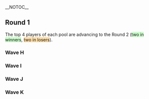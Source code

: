 {{DISPLAYTITLE:Super Smash Con: ''Melee'' Singles Pools}}
{{tabs game
|basepage=Super Smash Con/2015
|melee=true
|wiiu=true
|64=true
}}{{SSC Tabs|This=3}}
__NOTOC__
{{SSC_Singles_Pools_Navbox}}
==Round 1==
The top 4 players of each pool are advancing to the Round 2 (<span style="background-color:rgb(204,255,204);">two in winners</span>, <span style="background-color:rgb(255,221,170);">two in losers</span>).
===Wave H===
{{Box|start|padding=2em}}
===={{HiddenSort| Pool H101}}====
{{GroupTableStart|[[Super Smash Con/2015/Melee/Singles Pools/H101|Pool H101]]|width=200px}}
{{GroupTableSlot|[[Albexican]] |team= |place= |win_m= |lose_m= |win_g= |lose_g= |bg= }}
{{GroupTableSlot|[[Bones]] {{advance|Super_Smash_Con/Singles_Pools/M101#Winners_Bracket}}|team= |place= |win_m= |lose_m= |win_g= |lose_g= |bg=up }}
{{GroupTableSlot|[[Boy]] |team= |place= |win_m= |lose_m= |win_g= |lose_g= |bg= }}
{{GroupTableSlot|[[Darq]] |team= |place= |win_m= |lose_m= |win_g= |lose_g= |bg= }}
{{GroupTableSlot|[[Fig Newton]] |team= |place= |win_m= |lose_m= |win_g= |lose_g= |bg= }}
{{GroupTableSlot|[[FLIMWAD]] |team= |place= |win_m= |lose_m= |win_g= |lose_g= |bg= }}
{{GroupTableSlot|[[GCS]] {{advance|Super_Smash_Con/Singles_Pools/M108#Losers_Bracket}}|team= |place= |win_m= |lose_m= |win_g= |lose_g= |bg=staydown }}
{{GroupTableSlot|[[Hella Jeff]] |team= |place= |win_m= |lose_m= |win_g= |lose_g= |bg= }}
{{GroupTableSlot|[[Jank (Holcomb)]] |team= |place= |win_m= |lose_m= |win_g= |lose_g= |bg= }}
{{GroupTableSlot|[[Joeseephis]] |team= |place= |win_m= |lose_m= |win_g= |lose_g= |bg= }}
{{GroupTableSlot|[[KingNig]] |team= |place= |win_m= |lose_m= |win_g= |lose_g= |bg= }}
{{GroupTableSlot|{{flag/se}} [[Leffen]] {{advance|Super_Smash_Con/Singles_Pools/M101#Winners_Bracket}}|team= |place= |win_m= |lose_m= |win_g= |lose_g= |bg=up }}
{{GroupTableSlot|[[MC David]] {{advance|Super_Smash_Con/Singles_Pools/M104#Losers_Bracket}}|team= |place= |win_m= |lose_m= |win_g= |lose_g= |bg=staydown }}
{{GroupTableSlot|[[Rob Ritacco]] |team= |place= |win_m= |lose_m= |win_g= |lose_g= |bg= }}
{{GroupTableSlot|[[Sleeves]] |team= |place= |win_m= |lose_m= |win_g= |lose_g= |bg= }}
{{GroupTableSlot|[[Tagless]] |team= |place= |win_m= |lose_m= |win_g= |lose_g= |bg= }}
{{GroupTableSlot|[[The Angel of Death]] |team= |place= |win_m= |lose_m= |win_g= |lose_g= |bg= }}
{{GroupTableSlot|[[TwinkleToes]] |team= |place= |win_m= |lose_m= |win_g= |lose_g= |bg= }}
{{GroupTableSlot|[[Yeti]] |team= |place= |win_m= |lose_m= |win_g= |lose_g= |bg= }}
{{GroupTableEnd}}
{{Box|break|padding=2em}}

===={{HiddenSort| Pool H102}}====
{{GroupTableStart|[[Super Smash Con/2015/Melee/Singles Pools/H102|Pool H102]]|width=200px}}
{{GroupTableSlot|[[Amp]] |team= |place= |win_m= |lose_m= |win_g= |lose_g= |bg= }}
{{GroupTableSlot|[[Big Papi]] |team= |place= |win_m= |lose_m= |win_g= |lose_g= |bg= }}
{{GroupTableSlot|[[Camel]] |team= |place= |win_m= |lose_m= |win_g= |lose_g= |bg= }}
{{GroupTableSlot|[[Digital]] {{advance|Super_Smash_Con/Singles_Pools/M105#Losers_Bracket}}|team= |place= |win_m= |lose_m= |win_g= |lose_g= |bg=staydown }}
{{GroupTableSlot|[[For Kairos]] |team= |place= |win_m= |lose_m= |win_g= |lose_g= |bg= }}
{{GroupTableSlot|[[FrozenFlame]] |team= |place= |win_m= |lose_m= |win_g= |lose_g= |bg= }}
{{GroupTableSlot|[[FULLA]] |team= |place= |win_m= |lose_m= |win_g= |lose_g= |bg= }}
{{GroupTableSlot|[[Fumbles]] {{advance|Super_Smash_Con/Singles_Pools/M101#Losers_Bracket}}|team= |place= |win_m= |lose_m= |win_g= |lose_g= |bg=staydown }}
{{GroupTableSlot|[[Gato]] {{advance|Super_Smash_Con/Singles_Pools/M104#Winners_Bracket}}|team= |place= |win_m= |lose_m= |win_g= |lose_g= |bg=up }}
{{GroupTableSlot|[[Hat]] {{advance|Super_Smash_Con/Singles_Pools/M104#Winners_Bracket}}|team= |place= |win_m= |lose_m= |win_g= |lose_g= |bg=up }}
{{GroupTableSlot|[[Hello]] |team= |place= |win_m= |lose_m= |win_g= |lose_g= |bg= }}
{{GroupTableSlot|[[Jedi Master Kush]] |team= |place= |win_m= |lose_m= |win_g= |lose_g= |bg= }}
{{GroupTableSlot|[[Launchy]] |team= |place= |win_m= |lose_m= |win_g= |lose_g= |bg= }}
{{GroupTableSlot|[[Milk]] |team= |place= |win_m= |lose_m= |win_g= |lose_g= |bg= }}
{{GroupTableSlot|{{flag/us}} [[SFAT]] |team= |place= |win_m= |lose_m= |win_g= |lose_g= |bg= }}
{{GroupTableSlot|[[Sprongz]] |team= |place= |win_m= |lose_m= |win_g= |lose_g= |bg= }}
{{GroupTableSlot|[[SweetWilly]] |team= |place= |win_m= |lose_m= |win_g= |lose_g= |bg= }}
{{GroupTableSlot|[[Trust]] |team= |place= |win_m= |lose_m= |win_g= |lose_g= |bg= }}
{{GroupTableEnd}}
{{Box|break|padding=2em}}
===={{HiddenSort| Pool H103}}====
{{GroupTableStart|[[Super Smash Con/2015/Melee/Singles Pools/H103|Pool H103]]|width=200px}}
{{GroupTableSlot|[[Blackjack]] |team= |place= |win_m= |lose_m= |win_g= |lose_g= |bg= }}
{{GroupTableSlot|[[Blue Dew]] |team= |place= |win_m= |lose_m= |win_g= |lose_g= |bg= }}
{{GroupTableSlot|[[Duhrdy]] {{advance|Super_Smash_Con/Singles_Pools/M107#Losers_Bracket}}|team= |place= |win_m= |lose_m= |win_g= |lose_g= |bg=staydown }}
{{GroupTableSlot|[[emoDinosaur]] {{advance|Super_Smash_Con/Singles_Pools/M102#Winners_Bracket}}|team= |place= |win_m= |lose_m= |win_g= |lose_g= |bg=up }}
{{GroupTableSlot|[[ETMIV]] |team= |place= |win_m= |lose_m= |win_g= |lose_g= |bg= }}
{{GroupTableSlot|[[fergbot]] |team= |place= |win_m= |lose_m= |win_g= |lose_g= |bg= }}
{{GroupTableSlot|[[Frogman]] |team= |place= |win_m= |lose_m= |win_g= |lose_g= |bg= }}
{{GroupTableSlot|[[mixit]] |team= |place= |win_m= |lose_m= |win_g= |lose_g= |bg= }}
{{GroupTableSlot|{{flag/us}} [[Nintendude]] {{advance|Super_Smash_Con/Singles_Pools/M102#Winners_Bracket}}|team= |place= |win_m= |lose_m= |win_g= |lose_g= |bg=up }}
{{GroupTableSlot|[[Runswithscissors]] |team= |place= |win_m= |lose_m= |win_g= |lose_g= |bg= }}
{{GroupTableSlot|[[sd_king]] |team= |place= |win_m= |lose_m= |win_g= |lose_g= |bg= }}
{{GroupTableSlot|[[SexyNana]] |team= |place= |win_m= |lose_m= |win_g= |lose_g= |bg= }}
{{GroupTableSlot|[[Shuckle]] |team= |place= |win_m= |lose_m= |win_g= |lose_g= |bg= }}
{{GroupTableSlot|[[Snacks!]] {{advance|Super_Smash_Con/Singles_Pools/M103#Losers_Bracket}}|team= |place= |win_m= |lose_m= |win_g= |lose_g= |bg=staydown }}
{{GroupTableSlot|[[Starbuck]] |team= |place= |win_m= |lose_m= |win_g= |lose_g= |bg= }}
{{GroupTableSlot|[[Swigo]] |team= |place= |win_m= |lose_m= |win_g= |lose_g= |bg= }}
{{GroupTableSlot|[[Tuna]] |team= |place= |win_m= |lose_m= |win_g= |lose_g= |bg= }}
{{GroupTableSlot|[[Zohn]] |team= |place= |win_m= |lose_m= |win_g= |lose_g= |bg= }}
{{GroupTableEnd}}
{{Box|break|padding=2em}}
===={{HiddenSort| Pool H104}}====
{{GroupTableStart|[[Super Smash Con/2015/Melee/Singles Pools/H104|Pool H104]]|width=200px}}
{{GroupTableSlot|[[ChomboMann]] |team= |place= |win_m= |lose_m= |win_g= |lose_g= |bg= }}
{{GroupTableSlot|[[Clown]] |team= |place= |win_m= |lose_m= |win_g= |lose_g= |bg= }}
{{GroupTableSlot|[[cornsnake]] |team= |place= |win_m= |lose_m= |win_g= |lose_g= |bg= }}
{{GroupTableSlot|{{flag/us}} [[DJ Nintendo]] {{advance|Super_Smash_Con/Singles_Pools/M103#Winners_Bracket}}|team= |place= |win_m= |lose_m= |win_g= |lose_g= |bg=up }}
{{GroupTableSlot|[[Firewater]] |team= |place= |win_m= |lose_m= |win_g= |lose_g= |bg= }}
{{GroupTableSlot|[[GayLuigi]] |team= |place= |win_m= |lose_m= |win_g= |lose_g= |bg= }}
{{GroupTableSlot|[[Grant]] |team= |place= |win_m= |lose_m= |win_g= |lose_g= |bg= }}
{{GroupTableSlot|[[Hamstarr96]] |team= |place= |win_m= |lose_m= |win_g= |lose_g= |bg= }}
{{GroupTableSlot|[[Jwilli]] {{advance|Super_Smash_Con/Singles_Pools/M103#Winners_Bracket}}|team= |place= |win_m= |lose_m= |win_g= |lose_g= |bg=up }}
{{GroupTableSlot|[[Lilo&StitchFace]] |team= |place= |win_m= |lose_m= |win_g= |lose_g= |bg= }}
{{GroupTableSlot|[[NJzFinest]] |team= |place= |win_m= |lose_m= |win_g= |lose_g= |bg= }}
{{GroupTableSlot|[[pagedMov]] |team= |place= |win_m= |lose_m= |win_g= |lose_g= |bg= }}
{{GroupTableSlot|[[PhantomPhotonX]] |team= |place= |win_m= |lose_m= |win_g= |lose_g= |bg= }}
{{GroupTableSlot|[[Scott Sterling]] |team= |place= |win_m= |lose_m= |win_g= |lose_g= |bg= }}
{{GroupTableSlot|[[Sloth]] |team= |place= |win_m= |lose_m= |win_g= |lose_g= |bg= }}
{{GroupTableSlot|[[SteelMemes]] |team= |place= |win_m= |lose_m= |win_g= |lose_g= |bg= }}
{{GroupTableSlot|[[VGz Junebug]] {{advance|Super_Smash_Con/Singles_Pools/M106#Losers_Bracket}}|team= |place= |win_m= |lose_m= |win_g= |lose_g= |bg=staydown }}
{{GroupTableSlot|[[VI]] {{advance|Super_Smash_Con/Singles_Pools/M102#Losers_Bracket}}|team= |place= |win_m= |lose_m= |win_g= |lose_g= |bg=staydown }}
{{GroupTableSlot|[[yummybeef64]] |team= |place= |win_m= |lose_m= |win_g= |lose_g= |bg= }}
{{GroupTableEnd}}
{{Box|break|padding=2em}}
===={{HiddenSort| Pool H105}}====
{{GroupTableStart|[[Super Smash Con/2015/Melee/Singles Pools/H105|Pool H105]]|width=200px}}
{{GroupTableSlot|[[Baltimarth]] |team= |place= |win_m= |lose_m= |win_g= |lose_g= |bg= }}
{{GroupTableSlot|{{flag/us}} [[Cava]] {{advance|Super_Smash_Con/Singles_Pools/M104#Losers_Bracket}}|team= |place= |win_m= |lose_m= |win_g= |lose_g= |bg=staydown }}
{{GroupTableSlot|[[DarkGenex]] |team= |place= |win_m= |lose_m= |win_g= |lose_g= |bg= }}
{{GroupTableSlot|{{flag/us}} [[DoH]] {{advance|Super_Smash_Con/Singles_Pools/M101#Winners_Bracket}}|team= |place= |win_m= |lose_m= |win_g= |lose_g= |bg=up }}
{{GroupTableSlot|[[DubSquared]] |team= |place= |win_m= |lose_m= |win_g= |lose_g= |bg= }}
{{GroupTableSlot|[[James Landino]] |team= |place= |win_m= |lose_m= |win_g= |lose_g= |bg= }}
{{GroupTableSlot|{{flag/us}} [[Laudandus]] {{advance|Super_Smash_Con/Singles_Pools/M101#Winners_Bracket}}|team= |place= |win_m= |lose_m= |win_g= |lose_g= |bg=up }}
{{GroupTableSlot|[[Liefx]] |team= |place= |win_m= |lose_m= |win_g= |lose_g= |bg= }}
{{GroupTableSlot|[[manbun01]] |team= |place= |win_m= |lose_m= |win_g= |lose_g= |bg= }}
{{GroupTableSlot|[[Mastermike]] |team= |place= |win_m= |lose_m= |win_g= |lose_g= |bg= }}
{{GroupTableSlot|[[MurkyWaters]] |team= |place= |win_m= |lose_m= |win_g= |lose_g= |bg= }}
{{GroupTableSlot|[[Roboticphish]] {{advance|Super_Smash_Con/Singles_Pools/M108#Losers_Bracket}}|team= |place= |win_m= |lose_m= |win_g= |lose_g= |bg=staydown }}
{{GroupTableSlot|[[Seanzy]] |team= |place= |win_m= |lose_m= |win_g= |lose_g= |bg= }}
{{GroupTableSlot|[[Soap]] |team= |place= |win_m= |lose_m= |win_g= |lose_g= |bg= }}
{{GroupTableSlot|[[subscrypt]] |team= |place= |win_m= |lose_m= |win_g= |lose_g= |bg= }}
{{GroupTableSlot|[[TheRealMearman]] |team= |place= |win_m= |lose_m= |win_g= |lose_g= |bg= }}
{{GroupTableSlot|[[v4extreme]] |team= |place= |win_m= |lose_m= |win_g= |lose_g= |bg= }}
{{GroupTableSlot|[[Wildcard]] |team= |place= |win_m= |lose_m= |win_g= |lose_g= |bg= }}
{{GroupTableSlot|[[WobbleKopter]] |team= |place= |win_m= |lose_m= |win_g= |lose_g= |bg= }}
{{GroupTableEnd}}
{{Box|break|padding=2em}}

===={{HiddenSort| Pool H106}}====
{{GroupTableStart|[[Super Smash Con/2015/Melee/Singles Pools/H106|Pool H106]]|width=200px}}
{{GroupTableSlot|[[Anelg]] |team= |place= |win_m= |lose_m= |win_g= |lose_g= |bg= }}
{{GroupTableSlot|[[Arc Tres]] {{advance|Super_Smash_Con/Singles_Pools/M101#Losers_Bracket}}|team= |place= |win_m= |lose_m= |win_g= |lose_g= |bg=staydown }}
{{GroupTableSlot|{{flag/us}} [[Chillindude]] {{advance|Super_Smash_Con/Singles_Pools/M104#Winners_Bracket}}|team= |place= |win_m= |lose_m= |win_g= |lose_g= |bg=up }}
{{GroupTableSlot|[[Dan Salvato]] |team= |place= |win_m= |lose_m= |win_g= |lose_g= |bg= }}
{{GroupTableSlot|[[Gains]] |team= |place= |win_m= |lose_m= |win_g= |lose_g= |bg= }}
{{GroupTableSlot|[[Kiwi]] |team= |place= |win_m= |lose_m= |win_g= |lose_g= |bg= }}
{{GroupTableSlot|[[Kobra]] |team= |place= |win_m= |lose_m= |win_g= |lose_g= |bg= }}
{{GroupTableSlot|[[LazyBad]] |team= |place= |win_m= |lose_m= |win_g= |lose_g= |bg= }}
{{GroupTableSlot|[[Nipper]] |team= |place= |win_m= |lose_m= |win_g= |lose_g= |bg= }}
{{GroupTableSlot|[[Pan Fried Noodles]] |team= |place= |win_m= |lose_m= |win_g= |lose_g= |bg= }}
{{GroupTableSlot|[[PikaThePikachu]] |team= |place= |win_m= |lose_m= |win_g= |lose_g= |bg= }}
{{GroupTableSlot|[[Pine]] |team= |place= |win_m= |lose_m= |win_g= |lose_g= |bg= }}
{{GroupTableSlot|{{flag/us}} [[Prince Abu]] {{advance|Super_Smash_Con/Singles_Pools/M104#Winners_Bracket}}|team= |place= |win_m= |lose_m= |win_g= |lose_g= |bg=up }}
{{GroupTableSlot|[[Rad]] |team= |place= |win_m= |lose_m= |win_g= |lose_g= |bg= }}
{{GroupTableSlot|[[SonED]] |team= |place= |win_m= |lose_m= |win_g= |lose_g= |bg= }}
{{GroupTableSlot|[[Sylvx]] |team= |place= |win_m= |lose_m= |win_g= |lose_g= |bg= }}
{{GroupTableSlot|[[TrapHouseJonny]] |team= |place= |win_m= |lose_m= |win_g= |lose_g= |bg= }}
{{GroupTableSlot|[[Trezz]] |team= |place= |win_m= |lose_m= |win_g= |lose_g= |bg= }}
{{GroupTableSlot|[[TubbyWithMilk]] {{advance|Super_Smash_Con/Singles_Pools/M105#Losers_Bracket}}|team= |place= |win_m= |lose_m= |win_g= |lose_g= |bg=staydown }}
{{GroupTableEnd}}
{{Box|break|padding=2em}}
===={{HiddenSort| Pool H107}}====
{{GroupTableStart|[[Super Smash Con/2015/Melee/Singles Pools/H107|Pool H107]]|width=200px}}
{{GroupTableSlot|[[Arcadia]] {{advance|Super_Smash_Con/Singles_Pools/M107#Losers_Bracket}}|team= |place= |win_m= |lose_m= |win_g= |lose_g= |bg=staydown }}
{{GroupTableSlot|[[BigWenz]] {{advance|Super_Smash_Con/Singles_Pools/M102#Winners_Bracket}}|team= |place= |win_m= |lose_m= |win_g= |lose_g= |bg=up }}
{{GroupTableSlot|[[ChillyCity]] |team= |place= |win_m= |lose_m= |win_g= |lose_g= |bg= }}
{{GroupTableSlot|[[curls]] |team= |place= |win_m= |lose_m= |win_g= |lose_g= |bg= }}
{{GroupTableSlot|[[Dingus]] |team= |place= |win_m= |lose_m= |win_g= |lose_g= |bg= }}
{{GroupTableSlot|{{flag/us}} [[dizzkidboogie]] {{advance|Super_Smash_Con/Singles_Pools/M102#Winners_Bracket}}|team= |place= |win_m= |lose_m= |win_g= |lose_g= |bg=up }}
{{GroupTableSlot|[[Durakuh]] |team= |place= |win_m= |lose_m= |win_g= |lose_g= |bg= }}
{{GroupTableSlot|[[ECK]] |team= |place= |win_m= |lose_m= |win_g= |lose_g= |bg= }}
{{GroupTableSlot|[[Ein]] |team= |place= |win_m= |lose_m= |win_g= |lose_g= |bg= }}
{{GroupTableSlot|[[gsubs200]] |team= |place= |win_m= |lose_m= |win_g= |lose_g= |bg= }}
{{GroupTableSlot|[[Hiben]] |team= |place= |win_m= |lose_m= |win_g= |lose_g= |bg= }}
{{GroupTableSlot|[[JoeQuestionMark]] |team= |place= |win_m= |lose_m= |win_g= |lose_g= |bg= }}
{{GroupTableSlot|[[kchapdaily]] |team= |place= |win_m= |lose_m= |win_g= |lose_g= |bg= }}
{{GroupTableSlot|[[Kvn]] {{advance|Super_Smash_Con/Singles_Pools/M103#Losers_Bracket}}|team= |place= |win_m= |lose_m= |win_g= |lose_g= |bg=staydown }}
{{GroupTableSlot|[[OKAY]] |team= |place= |win_m= |lose_m= |win_g= |lose_g= |bg= }}
{{GroupTableSlot|[[Panic]] |team= |place= |win_m= |lose_m= |win_g= |lose_g= |bg= }}
{{GroupTableSlot|<nowiki>SSI| Lust</nowiki> |team= |place= |win_m= |lose_m= |win_g= |lose_g= |bg= }}
{{GroupTableSlot|[[Tenken]] |team= |place= |win_m= |lose_m= |win_g= |lose_g= |bg= }}
{{GroupTableSlot|[[Thesleek1]] |team= |place= |win_m= |lose_m= |win_g= |lose_g= |bg= }}
{{GroupTableEnd}}
{{Box|break|padding=2em}}

===={{HiddenSort| Pool H108}}====
{{GroupTableStart|[[Super Smash Con/2015/Melee/Singles Pools/H108|Pool H108]]|width=200px}}
{{GroupTableSlot|[[AlexThe13th]] |team= |place= |win_m= |lose_m= |win_g= |lose_g= |bg= }}
{{GroupTableSlot|[[Atlas]] {{advance|Super_Smash_Con/Singles_Pools/M106#Losers_Bracket}}|team= |place= |win_m= |lose_m= |win_g= |lose_g= |bg=staydown }}
{{GroupTableSlot|[[Bonfire]] |team= |place= |win_m= |lose_m= |win_g= |lose_g= |bg= }}
{{GroupTableSlot|[[Bullshooter]] |team= |place= |win_m= |lose_m= |win_g= |lose_g= |bg= }}
{{GroupTableSlot|[[DasBoot]] |team= |place= |win_m= |lose_m= |win_g= |lose_g= |bg= }}
{{GroupTableSlot|[[DeKuScrub]] |team= |place= |win_m= |lose_m= |win_g= |lose_g= |bg= }}
{{GroupTableSlot|[[Future]] {{advance|Super_Smash_Con/Singles_Pools/M102#Losers_Bracket}}|team= |place= |win_m= |lose_m= |win_g= |lose_g= |bg=staydown }}
{{GroupTableSlot|[[Heartstrings]] |team= |place= |win_m= |lose_m= |win_g= |lose_g= |bg= }}
{{GroupTableSlot|[[HIV+]] |team= |place= |win_m= |lose_m= |win_g= |lose_g= |bg= }}
{{GroupTableSlot|[[Lock]] {{advance|Super_Smash_Con/Singles_Pools/M103#Winners_Bracket}}|team= |place= |win_m= |lose_m= |win_g= |lose_g= |bg=up }}
{{GroupTableSlot|[[McWickyyyy]] |team= |place= |win_m= |lose_m= |win_g= |lose_g= |bg= }}
{{GroupTableSlot|[[NukaColaBear]] |team= |place= |win_m= |lose_m= |win_g= |lose_g= |bg= }}
{{GroupTableSlot|[[Pixel]] |team= |place= |win_m= |lose_m= |win_g= |lose_g= |bg= }}
{{GroupTableSlot|[[Shamoz]] |team= |place= |win_m= |lose_m= |win_g= |lose_g= |bg= }}
{{GroupTableSlot|[[Stevie G]] |team= |place= |win_m= |lose_m= |win_g= |lose_g= |bg= }}
{{GroupTableSlot|[[Timtempor]] |team= |place= |win_m= |lose_m= |win_g= |lose_g= |bg= }}
{{GroupTableSlot|{{flag/us}} [[Toph]] {{advance|Super_Smash_Con/Singles_Pools/M103#Winners_Bracket}}|team= |place= |win_m= |lose_m= |win_g= |lose_g= |bg=up }}
{{GroupTableSlot|[[ValHOLLA]] |team= |place= |win_m= |lose_m= |win_g= |lose_g= |bg= }}
{{GroupTableSlot|[[Zeria]] |team= |place= |win_m= |lose_m= |win_g= |lose_g= |bg= }}
{{GroupTableEnd}}
{{Box|end}}

===Wave I===
{{Box|start|padding=2em}}
===={{HiddenSort| Pool I101}}====
{{GroupTableStart|[[Super Smash Con/2015/Melee/Singles Pools/I101|Pool I101]]|width=200px}}
{{GroupTableSlot|[[Babycakes]] |team= |place= |win_m= |lose_m= |win_g= |lose_g= |bg= }}
{{GroupTableSlot|[[BaconPancakes]] {{advance|Super_Smash_Con/Singles_Pools/M108#Losers_Bracket}}|team= |place= |win_m= |lose_m= |win_g= |lose_g= |bg=staydown }}
{{GroupTableSlot|[[Bobo]] |team= |place= |win_m= |lose_m= |win_g= |lose_g= |bg= }}
{{GroupTableSlot|[[Boner]] |team= |place= |win_m= |lose_m= |win_g= |lose_g= |bg= }}
{{GroupTableSlot|[[BooRadl3y]] |team= |place= |win_m= |lose_m= |win_g= |lose_g= |bg= }}
{{GroupTableSlot|[[Cr4nB3rry]] |team= |place= |win_m= |lose_m= |win_g= |lose_g= |bg= }}
{{GroupTableSlot|[[Genie]] |team= |place= |win_m= |lose_m= |win_g= |lose_g= |bg= }}
{{GroupTableSlot|[[Gmarcott42]] |team= |place= |win_m= |lose_m= |win_g= |lose_g= |bg= }}
{{GroupTableSlot|[[Macht]] |team= |place= |win_m= |lose_m= |win_g= |lose_g= |bg= }}
{{GroupTableSlot|{{flag/us}} [[Mew2King]] {{advance|Super_Smash_Con/Singles_Pools/M105#Winners_Bracket}}|team= |place= |win_m= |lose_m= |win_g= |lose_g= |bg=up }}
{{GroupTableSlot|[[NPC]] |team= |place= |win_m= |lose_m= |win_g= |lose_g= |bg= }}
{{GroupTableSlot|[[S-Man]] |team= |place= |win_m= |lose_m= |win_g= |lose_g= |bg= }}
{{GroupTableSlot|[[ShinyRalts]] |team= |place= |win_m= |lose_m= |win_g= |lose_g= |bg= }}
{{GroupTableSlot|[[Son2]] {{advance|Super_Smash_Con/Singles_Pools/M105#Winners_Bracket}}|team= |place= |win_m= |lose_m= |win_g= |lose_g= |bg=up }}
{{GroupTableSlot|[[Squil]] {{advance|Super_Smash_Con/Singles_Pools/M104#Losers_Bracket}}|team= |place= |win_m= |lose_m= |win_g= |lose_g= |bg=staydown }}
{{GroupTableSlot|[[Syndicate]] |team= |place= |win_m= |lose_m= |win_g= |lose_g= |bg= }}
{{GroupTableSlot|[[The_Sigma-Smasher]] |team= |place= |win_m= |lose_m= |win_g= |lose_g= |bg= }}
{{GroupTableSlot|[[Vayda]] |team= |place= |win_m= |lose_m= |win_g= |lose_g= |bg= }}
{{GroupTableSlot|[[word]] |team= |place= |win_m= |lose_m= |win_g= |lose_g= |bg= }}
{{GroupTableEnd}}
{{Box|break|padding=2em}}

===={{HiddenSort| Pool I102}}====
{{GroupTableStart|[[Super Smash Con/2015/Melee/Singles Pools/I102|Pool I102]]|width=200px}}
{{GroupTableSlot|[[Brickman]] {{advance|Super_Smash_Con/Singles_Pools/M101#Losers_Bracket}}|team= |place= |win_m= |lose_m= |win_g= |lose_g= |bg=staydown }}
{{GroupTableSlot|[[Bund]] |team= |place= |win_m= |lose_m= |win_g= |lose_g= |bg= }}
{{GroupTableSlot|[[CTM]] |team= |place= |win_m= |lose_m= |win_g= |lose_g= |bg= }}
{{GroupTableSlot|[[Fez2]] |team= |place= |win_m= |lose_m= |win_g= |lose_g= |bg= }}
{{GroupTableSlot|[[Flipflobs]] |team= |place= |win_m= |lose_m= |win_g= |lose_g= |bg= }}
{{GroupTableSlot|[[iRJi]] |team= |place= |win_m= |lose_m= |win_g= |lose_g= |bg= }}
{{GroupTableSlot|[[Lion]] |team= |place= |win_m= |lose_m= |win_g= |lose_g= |bg= }}
{{GroupTableSlot|[[lonecamel]] |team= |place= |win_m= |lose_m= |win_g= |lose_g= |bg= }}
{{GroupTableSlot|{{flag/us}} [[MacD]] {{advance|Super_Smash_Con/Singles_Pools/M108#Winners_Bracket}}|team= |place= |win_m= |lose_m= |win_g= |lose_g= |bg=up }}
{{GroupTableSlot|[[Mike Melee]] {{advance|Super_Smash_Con/Singles_Pools/M108#Winners_Bracket}}|team= |place= |win_m= |lose_m= |win_g= |lose_g= |bg=up }}
{{GroupTableSlot|[[Motley]] |team= |place= |win_m= |lose_m= |win_g= |lose_g= |bg= }}
{{GroupTableSlot|[[N1ck]] |team= |place= |win_m= |lose_m= |win_g= |lose_g= |bg= }}
{{GroupTableSlot|[[PcketMonster]] |team= |place= |win_m= |lose_m= |win_g= |lose_g= |bg= }}
{{GroupTableSlot|[[PudgyPanda]] {{advance|Super_Smash_Con/Singles_Pools/M105#Losers_Bracket}}|team= |place= |win_m= |lose_m= |win_g= |lose_g= |bg=staydown }}
{{GroupTableSlot|[[Punk]] |team= |place= |win_m= |lose_m= |win_g= |lose_g= |bg= }}
{{GroupTableSlot|[[Siegfried]] |team= |place= |win_m= |lose_m= |win_g= |lose_g= |bg= }}
{{GroupTableSlot|[[SmallPotato]] |team= |place= |win_m= |lose_m= |win_g= |lose_g= |bg= }}
{{GroupTableSlot|[[Souperfolder]] |team= |place= |win_m= |lose_m= |win_g= |lose_g= |bg= }}
{{GroupTableEnd}}
{{Box|break|padding=2em}}

===={{HiddenSort| Pool I103}}====
{{GroupTableStart|[[Super Smash Con/2015/Melee/Singles Pools/I103|Pool I103]]|width=200px}}
{{GroupTableSlot|[[Arakune]] |team= |place= |win_m= |lose_m= |win_g= |lose_g= |bg= }}
{{GroupTableSlot|[[boot]] |team= |place= |win_m= |lose_m= |win_g= |lose_g= |bg= }}
{{GroupTableSlot|[[Buckley]] |team= |place= |win_m= |lose_m= |win_g= |lose_g= |bg= }}
{{GroupTableSlot|{{flag/us}} [[ChuDat]] {{advance|Super_Smash_Con/Singles_Pools/M106#Winners_Bracket}}|team= |place= |win_m= |lose_m= |win_g= |lose_g= |bg=up }}
{{GroupTableSlot|[[Hotsauce]] |team= |place= |win_m= |lose_m= |win_g= |lose_g= |bg= }}
{{GroupTableSlot|[[Jorge]] {{advance|Super_Smash_Con/Singles_Pools/M103#Losers_Bracket}}|team= |place= |win_m= |lose_m= |win_g= |lose_g= |bg=staydown }}
{{GroupTableSlot|[[Legend]] |team= |place= |win_m= |lose_m= |win_g= |lose_g= |bg= }}
{{GroupTableSlot|[[Lonk]] |team= |place= |win_m= |lose_m= |win_g= |lose_g= |bg= }}
{{GroupTableSlot|[[MetalNinjaWolf]] |team= |place= |win_m= |lose_m= |win_g= |lose_g= |bg= }}
{{GroupTableSlot|[[Otter]] |team= |place= |win_m= |lose_m= |win_g= |lose_g= |bg= }}
{{GroupTableSlot|[[PowersFire]] |team= |place= |win_m= |lose_m= |win_g= |lose_g= |bg= }}
{{GroupTableSlot|[[Reverend Green]] |team= |place= |win_m= |lose_m= |win_g= |lose_g= |bg= }}
{{GroupTableSlot|[[RNDL]] |team= |place= |win_m= |lose_m= |win_g= |lose_g= |bg= }}
{{GroupTableSlot|[[Some Freaking Cactus]] |team= |place= |win_m= |lose_m= |win_g= |lose_g= |bg= }}
{{GroupTableSlot|[[T-34]] |team= |place= |win_m= |lose_m= |win_g= |lose_g= |bg= }}
{{GroupTableSlot|[[The Brig]] {{advance|Super_Smash_Con/Singles_Pools/M106#Winners_Bracket}}|team= |place= |win_m= |lose_m= |win_g= |lose_g= |bg=up }}
{{GroupTableSlot|[[TurboPikachu]] |team= |place= |win_m= |lose_m= |win_g= |lose_g= |bg= }}
{{GroupTableSlot|[[Vegeta]] |team= |place= |win_m= |lose_m= |win_g= |lose_g= |bg= }}
{{GroupTableSlot|[[wha-ha-ha]] |team= |place= |win_m= |lose_m= |win_g= |lose_g= |bg= }}
{{GroupTableEnd}}
{{Box|break|padding=2em}}

===={{HiddenSort| Pool I104}}====
{{GroupTableStart|[[Super Smash Con/2015/Melee/Singles Pools/I104|Pool I104]]|width=200px}}
{{GroupTableSlot|[[_TheWren]] |team= |place= |win_m= |lose_m= |win_g= |lose_g= |bg= }}
{{GroupTableSlot|[[chaengrabz]] |team= |place= |win_m= |lose_m= |win_g= |lose_g= |bg= }}
{{GroupTableSlot|{{flag/us}} [[Duck]] {{advance|Super_Smash_Con/Singles_Pools/M107#Winners_Bracket}}|team= |place= |win_m= |lose_m= |win_g= |lose_g= |bg=up }}
{{GroupTableSlot|[[Haipa]] |team= |place= |win_m= |lose_m= |win_g= |lose_g= |bg= }}
{{GroupTableSlot|[[Insomniatic]] |team= |place= |win_m= |lose_m= |win_g= |lose_g= |bg= }}
{{GroupTableSlot|[[JELLY]] |team= |place= |win_m= |lose_m= |win_g= |lose_g= |bg= }}
{{GroupTableSlot|[[Lawn Chair]] |team= |place= |win_m= |lose_m= |win_g= |lose_g= |bg= }}
{{GroupTableSlot|[[Leo]] |team= |place= |win_m= |lose_m= |win_g= |lose_g= |bg= }}
{{GroupTableSlot|[[Llama]] {{advance|Super_Smash_Con/Singles_Pools/M106#Losers_Bracket}}|team= |place= |win_m= |lose_m= |win_g= |lose_g= |bg=staydown }}
{{GroupTableSlot|[[lloD]] {{advance|Super_Smash_Con/Singles_Pools/M107#Winners_Bracket}}|team= |place= |win_m= |lose_m= |win_g= |lose_g= |bg=up }}
{{GroupTableSlot|<nowiki>LS | Conn Man</nowiki> {{advance|Super_Smash_Con/Singles_Pools/M102#Losers_Bracket}}|team= |place= |win_m= |lose_m= |win_g= |lose_g= |bg=staydown }}
{{GroupTableSlot|[[P-Hack]] |team= |place= |win_m= |lose_m= |win_g= |lose_g= |bg= }}
{{GroupTableSlot|[[Pasta]] |team= |place= |win_m= |lose_m= |win_g= |lose_g= |bg= }}
{{GroupTableSlot|[[PWNAGEPOLICE]] |team= |place= |win_m= |lose_m= |win_g= |lose_g= |bg= }}
{{GroupTableSlot|[[RayRamono]] |team= |place= |win_m= |lose_m= |win_g= |lose_g= |bg= }}
{{GroupTableSlot|[[Spud]] |team= |place= |win_m= |lose_m= |win_g= |lose_g= |bg= }}
{{GroupTableSlot|[[vien]] |team= |place= |win_m= |lose_m= |win_g= |lose_g= |bg= }}
{{GroupTableSlot|[[Vind]] |team= |place= |win_m= |lose_m= |win_g= |lose_g= |bg= }}
{{GroupTableSlot|[[whiskeytits]] |team= |place= |win_m= |lose_m= |win_g= |lose_g= |bg= }}
{{GroupTableEnd}}
{{Box|break|padding=2em}}

===={{HiddenSort| Pool I105}}====
{{GroupTableStart|[[Super Smash Con/2015/Melee/Singles Pools/I105|Pool I105]]|width=200px}}
{{GroupTableSlot|[[Ca$h]] |team= |place= |win_m= |lose_m= |win_g= |lose_g= |bg= }}
{{GroupTableSlot|[[chuckroast]] |team= |place= |win_m= |lose_m= |win_g= |lose_g= |bg= }}
{{GroupTableSlot|[[Cloak n Swagger]] |team= |place= |win_m= |lose_m= |win_g= |lose_g= |bg= }}
{{GroupTableSlot|[[Daniels]] |team= |place= |win_m= |lose_m= |win_g= |lose_g= |bg= }}
{{GroupTableSlot|[[Dattemayo]] |team= |place= |win_m= |lose_m= |win_g= |lose_g= |bg= }}
{{GroupTableSlot|[[Donutgames43]] |team= |place= |win_m= |lose_m= |win_g= |lose_g= |bg= }}
{{GroupTableSlot|[[Genghis Connor]] {{advance|Super_Smash_Con/Singles_Pools/M108#Losers_Bracket}}|team= |place= |win_m= |lose_m= |win_g= |lose_g= |bg=staydown }}
{{GroupTableSlot|[[Hazystalebread]] |team= |place= |win_m= |lose_m= |win_g= |lose_g= |bg= }}
{{GroupTableSlot|[[Hoodcash]] {{advance|Super_Smash_Con/Singles_Pools/M105#Winners_Bracket}}|team= |place= |win_m= |lose_m= |win_g= |lose_g= |bg=up }}
{{GroupTableSlot|[[Marri]] |team= |place= |win_m= |lose_m= |win_g= |lose_g= |bg= }}
{{GroupTableSlot|[[PhatCat]] |team= |place= |win_m= |lose_m= |win_g= |lose_g= |bg= }}
{{GroupTableSlot|[[Plup (not attending)]] |team= |place= |win_m= |lose_m= |win_g= |lose_g= |bg= }}
{{GroupTableSlot|[[PopeBot5000]] |team= |place= |win_m= |lose_m= |win_g= |lose_g= |bg= }}
{{GroupTableSlot|{{flag/us}} [[Redd]] {{advance|Super_Smash_Con/Singles_Pools/M105#Winners_Bracket}}|team= |place= |win_m= |lose_m= |win_g= |lose_g= |bg=up }}
{{GroupTableSlot|[[Regi]] |team= |place= |win_m= |lose_m= |win_g= |lose_g= |bg= }}
{{GroupTableSlot|[[Team Nick]] |team= |place= |win_m= |lose_m= |win_g= |lose_g= |bg= }}
{{GroupTableSlot|[[Toucan]] |team= |place= |win_m= |lose_m= |win_g= |lose_g= |bg= }}
{{GroupTableSlot|[[unowht]] |team= |place= |win_m= |lose_m= |win_g= |lose_g= |bg= }}
{{GroupTableSlot|[[Zaandaa]] {{advance|Super_Smash_Con/Singles_Pools/M104#Losers_Bracket}}|team= |place= |win_m= |lose_m= |win_g= |lose_g= |bg=staydown }}
{{GroupTableEnd}}
{{Box|break|padding=2em}}

===={{HiddenSort| Pool I106}}====
{{GroupTableStart|[[Super Smash Con/2015/Melee/Singles Pools/I106|Pool I106]]|width=200px}}
{{GroupTableSlot|[[Bleem]] |team= |place= |win_m= |lose_m= |win_g= |lose_g= |bg= }}
{{GroupTableSlot|[[Dr LiP]] |team= |place= |win_m= |lose_m= |win_g= |lose_g= |bg= }}
{{GroupTableSlot|{{flag/us}} [[Gahtzu]] {{advance|Super_Smash_Con/Singles_Pools/M108#Winners_Bracket}}|team= |place= |win_m= |lose_m= |win_g= |lose_g= |bg=up }}
{{GroupTableSlot|[[Hungry Pigeon]] {{advance|Super_Smash_Con/Singles_Pools/M101#Losers_Bracket}}|team= |place= |win_m= |lose_m= |win_g= |lose_g= |bg=staydown }}
{{GroupTableSlot|[[Kit]] |team= |place= |win_m= |lose_m= |win_g= |lose_g= |bg= }}
{{GroupTableSlot|[[Kratos]] {{advance|Super_Smash_Con/Singles_Pools/M105#Losers_Bracket}}|team= |place= |win_m= |lose_m= |win_g= |lose_g= |bg=staydown }}
{{GroupTableSlot|[[Ninkendo]] |team= |place= |win_m= |lose_m= |win_g= |lose_g= |bg= }}
{{GroupTableSlot|[[Paper Tiger]] |team= |place= |win_m= |lose_m= |win_g= |lose_g= |bg= }}
{{GroupTableSlot|[[Peanutphobia]] {{advance|Super_Smash_Con/Singles_Pools/M108#Winners_Bracket}}|team= |place= |win_m= |lose_m= |win_g= |lose_g= |bg=up }}
{{GroupTableSlot|[[shenanigans]] |team= |place= |win_m= |lose_m= |win_g= |lose_g= |bg= }}
{{GroupTableSlot|[[SpaceJockey]] |team= |place= |win_m= |lose_m= |win_g= |lose_g= |bg= }}
{{GroupTableSlot|[[SpoodBeest]] |team= |place= |win_m= |lose_m= |win_g= |lose_g= |bg= }}
{{GroupTableSlot|[[TBC]] |team= |place= |win_m= |lose_m= |win_g= |lose_g= |bg= }}
{{GroupTableSlot|[[thecloner]] |team= |place= |win_m= |lose_m= |win_g= |lose_g= |bg= }}
{{GroupTableSlot|[[They_Call_Me_Jenga]] |team= |place= |win_m= |lose_m= |win_g= |lose_g= |bg= }}
{{GroupTableSlot|[[Tokiokid10]] |team= |place= |win_m= |lose_m= |win_g= |lose_g= |bg= }}
{{GroupTableSlot|[[Tritt]] |team= |place= |win_m= |lose_m= |win_g= |lose_g= |bg= }}
{{GroupTableSlot|[[Weis]] |team= |place= |win_m= |lose_m= |win_g= |lose_g= |bg= }}
{{GroupTableEnd}}
{{Box|break|padding=2em}}
===={{HiddenSort| Pool I107}}====
{{GroupTableStart|[[Super Smash Con/2015/Melee/Singles Pools/I107|Pool I107]]|width=200px}}
{{GroupTableSlot|[[AlwaysUseUblock]] {{advance|Super_Smash_Con/Singles_Pools/M103#Losers_Bracket}}|team= |place= |win_m= |lose_m= |win_g= |lose_g= |bg=staydown }}
{{GroupTableSlot|[[ChKn]] |team= |place= |win_m= |lose_m= |win_g= |lose_g= |bg= }}
{{GroupTableSlot|[[Crush]] {{advance|Super_Smash_Con/Singles_Pools/M106#Winners_Bracket}}|team= |place= |win_m= |lose_m= |win_g= |lose_g= |bg=up }}
{{GroupTableSlot|{{flag/us}} [[Cyrain]] {{advance|Super_Smash_Con/Singles_Pools/M106#Winners_Bracket}}|team= |place= |win_m= |lose_m= |win_g= |lose_g= |bg=up }}
{{GroupTableSlot|[[Earthboundy]] |team= |place= |win_m= |lose_m= |win_g= |lose_g= |bg= }}
{{GroupTableSlot|[[Fusion]] |team= |place= |win_m= |lose_m= |win_g= |lose_g= |bg= }}
{{GroupTableSlot|[[Lupoor]] |team= |place= |win_m= |lose_m= |win_g= |lose_g= |bg= }}
{{GroupTableSlot|[[Midgetto]] |team= |place= |win_m= |lose_m= |win_g= |lose_g= |bg= }}
{{GroupTableSlot|[[Nimbus]] |team= |place= |win_m= |lose_m= |win_g= |lose_g= |bg= }}
{{GroupTableSlot|[[Quantum]] |team= |place= |win_m= |lose_m= |win_g= |lose_g= |bg= }}
{{GroupTableSlot|[[Quote316]] |team= |place= |win_m= |lose_m= |win_g= |lose_g= |bg= }}
{{GroupTableSlot|[[R2S]] |team= |place= |win_m= |lose_m= |win_g= |lose_g= |bg= }}
{{GroupTableSlot|[[Rowsa]] |team= |place= |win_m= |lose_m= |win_g= |lose_g= |bg= }}
{{GroupTableSlot|[[smugjuggler]] |team= |place= |win_m= |lose_m= |win_g= |lose_g= |bg= }}
{{GroupTableSlot|[[Squelch]] |team= |place= |win_m= |lose_m= |win_g= |lose_g= |bg= }}
{{GroupTableSlot|[[Terra Kouken]] |team= |place= |win_m= |lose_m= |win_g= |lose_g= |bg= }}
{{GroupTableSlot|[[The Carpenter]] |team= |place= |win_m= |lose_m= |win_g= |lose_g= |bg= }}
{{GroupTableSlot|[[wAwA]] {{advance|Super_Smash_Con/Singles_Pools/M107#Losers_Bracket}}|team= |place= |win_m= |lose_m= |win_g= |lose_g= |bg=staydown }}
{{GroupTableSlot|[[XxX_swagmaster420_XxX]] |team= |place= |win_m= |lose_m= |win_g= |lose_g= |bg= }}
{{GroupTableEnd}}
{{Box|break|padding=2em}}

===={{HiddenSort| Pool I108}}====
{{GroupTableStart|[[Super Smash Con/2015/Melee/Singles Pools/I108|Pool I108]]|width=200px}}
{{GroupTableSlot|[[Coolrad]] |team= |place= |win_m= |lose_m= |win_g= |lose_g= |bg= }}
{{GroupTableSlot|[[Engine]] |team= |place= |win_m= |lose_m= |win_g= |lose_g= |bg= }}
{{GroupTableSlot|[[fraC]] |team= |place= |win_m= |lose_m= |win_g= |lose_g= |bg= }}
{{GroupTableSlot|[[Gardner]] |team= |place= |win_m= |lose_m= |win_g= |lose_g= |bg= }}
{{GroupTableSlot|[[HyperFlame]] |team= |place= |win_m= |lose_m= |win_g= |lose_g= |bg= }}
{{GroupTableSlot|[[Jam Stevens]] |team= |place= |win_m= |lose_m= |win_g= |lose_g= |bg= }}
{{GroupTableSlot|{{flag/us}} [[Juggleguy]] {{advance|Super_Smash_Con/Singles_Pools/M107#Winners_Bracket}}|team= |place= |win_m= |lose_m= |win_g= |lose_g= |bg=up }}
{{GroupTableSlot|[[Mitt Fuzzy]] |team= |place= |win_m= |lose_m= |win_g= |lose_g= |bg= }}
{{GroupTableSlot|[[Nurok]] |team= |place= |win_m= |lose_m= |win_g= |lose_g= |bg= }}
{{GroupTableSlot|[[OTEB]] |team= |place= |win_m= |lose_m= |win_g= |lose_g= |bg= }}
{{GroupTableSlot|{{flag/us}} [[PC Chris]] |team= |place= |win_m= |lose_m= |win_g= |lose_g= |bg= }}
{{GroupTableSlot|[[Semi]] {{advance|Super_Smash_Con/Singles_Pools/M106#Losers_Bracket}}|team= |place= |win_m= |lose_m= |win_g= |lose_g= |bg=staydown }}
{{GroupTableSlot|[[Shamunt]] |team= |place= |win_m= |lose_m= |win_g= |lose_g= |bg= }}
{{GroupTableSlot|[[Sharkz]] {{advance|Super_Smash_Con/Singles_Pools/M107#Winners_Bracket}}|team= |place= |win_m= |lose_m= |win_g= |lose_g= |bg=up }}
{{GroupTableSlot|[[Sluggo]] |team= |place= |win_m= |lose_m= |win_g= |lose_g= |bg= }}
{{GroupTableSlot|[[TheFatController]] |team= |place= |win_m= |lose_m= |win_g= |lose_g= |bg= }}
{{GroupTableSlot|{{flag/us}} [[Velocity]] {{advance|Super_Smash_Con/Singles_Pools/M102#Losers_Bracket}}|team= |place= |win_m= |lose_m= |win_g= |lose_g= |bg=staydown }}
{{GroupTableSlot|[[XGyarados]] |team= |place= |win_m= |lose_m= |win_g= |lose_g= |bg= }}
{{GroupTableSlot|[[zerojustice315]] |team= |place= |win_m= |lose_m= |win_g= |lose_g= |bg= }}
{{GroupTableEnd}}
{{Box|end}}

===Wave J===
{{Box|start|padding=2em}}
===={{HiddenSort| Pool J101}}====
{{GroupTableStart|[[Super Smash Con/2015/Melee/Singles Pools/J101|Pool J101]]|width=200px}}
{{GroupTableSlot|[[703_ether]] |team= |place= |win_m= |lose_m= |win_g= |lose_g= |bg= }}
{{GroupTableSlot|[[a_wildpikachu]] |team= |place= |win_m= |lose_m= |win_g= |lose_g= |bg= }}
{{GroupTableSlot|[[Absolome]] |team= |place= |win_m= |lose_m= |win_g= |lose_g= |bg= }}
{{GroupTableSlot|[[BaB]] |team= |place= |win_m= |lose_m= |win_g= |lose_g= |bg= }}
{{GroupTableSlot|[[Bun]] |team= |place= |win_m= |lose_m= |win_g= |lose_g= |bg= }}
{{GroupTableSlot|[[HEFFY]] |team= |place= |win_m= |lose_m= |win_g= |lose_g= |bg= }}
{{GroupTableSlot|[[KassandraNova]] |team= |place= |win_m= |lose_m= |win_g= |lose_g= |bg= }}
{{GroupTableSlot|[[MajorLeagueTurtle]] |team= |place= |win_m= |lose_m= |win_g= |lose_g= |bg= }}
{{GroupTableSlot|[[MalcoDaFalco]] {{advance|Super_Smash_Con/Singles_Pools/M106#Losers_Bracket}}|team= |place= |win_m= |lose_m= |win_g= |lose_g= |bg=staydown }}
{{GroupTableSlot|[[Metal Reeper]] {{advance|Super_Smash_Con/Singles_Pools/M107#Winners_Bracket}}|team= |place= |win_m= |lose_m= |win_g= |lose_g= |bg=up }}
{{GroupTableSlot|[[PHrez]] |team= |place= |win_m= |lose_m= |win_g= |lose_g= |bg= }}
{{GroupTableSlot|[[PK BT]] |team= |place= |win_m= |lose_m= |win_g= |lose_g= |bg= }}
{{GroupTableSlot|[[radjazz]] |team= |place= |win_m= |lose_m= |win_g= |lose_g= |bg= }}
{{GroupTableSlot|[[Reyn]] |team= |place= |win_m= |lose_m= |win_g= |lose_g= |bg= }}
{{GroupTableSlot|[[Sauce]] |team= |place= |win_m= |lose_m= |win_g= |lose_g= |bg= }}
{{GroupTableSlot|[[Soph]] |team= |place= |win_m= |lose_m= |win_g= |lose_g= |bg= }}
{{GroupTableSlot|[[Takeover]] {{advance|Super_Smash_Con/Singles_Pools/M102#Losers_Bracket}}|team= |place= |win_m= |lose_m= |win_g= |lose_g= |bg=staydown }}
{{GroupTableSlot|{{flag/us}} [[Axe]] {{advance|Super_Smash_Con/Singles_Pools/M107#Winners_Bracket}}|team= |place= |win_m= |lose_m= |win_g= |lose_g= |bg=up }}
{{GroupTableEnd}}
{{Box|break|padding=2em}}

===={{HiddenSort| Pool J102}}====
{{GroupTableStart|[[Super Smash Con/2015/Melee/Singles Pools/J102|Pool J102]]|width=200px}}
{{GroupTableSlot|[[.Jpg]] |team= |place= |win_m= |lose_m= |win_g= |lose_g= |bg= }}
{{GroupTableSlot|[[Aye!]] |team= |place= |win_m= |lose_m= |win_g= |lose_g= |bg= }}
{{GroupTableSlot|[[Basic Beans]] |team= |place= |win_m= |lose_m= |win_g= |lose_g= |bg= }}
{{GroupTableSlot|[[BOOST]] {{advance|Super_Smash_Con/Singles_Pools/M107#Losers_Bracket}}|team= |place= |win_m= |lose_m= |win_g= |lose_g= |bg=staydown }}
{{GroupTableSlot|[[BootEKing]] |team= |place= |win_m= |lose_m= |win_g= |lose_g= |bg= }}
{{GroupTableSlot|[[DeeDaa]] |team= |place= |win_m= |lose_m= |win_g= |lose_g= |bg= }}
{{GroupTableSlot|[[EMB]] {{advance|Super_Smash_Con/Singles_Pools/M103#Losers_Bracket}}|team= |place= |win_m= |lose_m= |win_g= |lose_g= |bg=staydown }}
{{GroupTableSlot|[[Espio]] |team= |place= |win_m= |lose_m= |win_g= |lose_g= |bg= }}
{{GroupTableSlot|[[Eyce]] |team= |place= |win_m= |lose_m= |win_g= |lose_g= |bg= }}
{{GroupTableSlot|[[Fresh Prince]] |team= |place= |win_m= |lose_m= |win_g= |lose_g= |bg= }}
{{GroupTableSlot|[[FuriousPuddle]] |team= |place= |win_m= |lose_m= |win_g= |lose_g= |bg= }}
{{GroupTableSlot|[[Habilecho]] |team= |place= |win_m= |lose_m= |win_g= |lose_g= |bg= }}
{{GroupTableSlot|[[Hodor]] |team= |place= |win_m= |lose_m= |win_g= |lose_g= |bg= }}
{{GroupTableSlot|{{flag/us}} [[HugS]] {{advance|Super_Smash_Con/Singles_Pools/M106#Winners_Bracket}}|team= |place= |win_m= |lose_m= |win_g= |lose_g= |bg=up }}
{{GroupTableSlot|[[Malkasaur]] |team= |place= |win_m= |lose_m= |win_g= |lose_g= |bg= }}
{{GroupTableSlot|[[Napoleon]] |team= |place= |win_m= |lose_m= |win_g= |lose_g= |bg= }}
{{GroupTableSlot|[[Nero]] |team= |place= |win_m= |lose_m= |win_g= |lose_g= |bg= }}
{{GroupTableSlot|[[Ultomo]] |team= |place= |win_m= |lose_m= |win_g= |lose_g= |bg= }}
{{GroupTableSlot|[[Zain]] {{advance|Super_Smash_Con/Singles_Pools/M106#Winners_Bracket}}|team= |place= |win_m= |lose_m= |win_g= |lose_g= |bg=up }}
{{GroupTableEnd}}
{{Box|break|padding=2em}}

===={{HiddenSort| Pool J103}}====
{{GroupTableStart|[[Super Smash Con/2015/Melee/Singles Pools/J103|Pool J103]]|width=200px}}
{{GroupTableSlot|[[Capt. Stromboli]] |team= |place= |win_m= |lose_m= |win_g= |lose_g= |bg= }}
{{GroupTableSlot|[[Cool Lime]] |team= |place= |win_m= |lose_m= |win_g= |lose_g= |bg= }}
{{GroupTableSlot|[[DangerDave]] |team= |place= |win_m= |lose_m= |win_g= |lose_g= |bg= }}
{{GroupTableSlot|[[Dirty ir]] |team= |place= |win_m= |lose_m= |win_g= |lose_g= |bg= }}
{{GroupTableSlot|[[Error404]] |team= |place= |win_m= |lose_m= |win_g= |lose_g= |bg= }}
{{GroupTableSlot|[[Garnet]] |team= |place= |win_m= |lose_m= |win_g= |lose_g= |bg= }}
{{GroupTableSlot|[[GreatGonzales]] |team= |place= |win_m= |lose_m= |win_g= |lose_g= |bg= }}
{{GroupTableSlot|[[Heyo]] {{advance|Super_Smash_Con/Singles_Pools/M105#Losers_Bracket}}|team= |place= |win_m= |lose_m= |win_g= |lose_g= |bg=staydown }}
{{GroupTableSlot|[[Mamu]] |team= |place= |win_m= |lose_m= |win_g= |lose_g= |bg= }}
{{GroupTableSlot|[[Oleyy]] |team= |place= |win_m= |lose_m= |win_g= |lose_g= |bg= }}
{{GroupTableSlot|[[PainTrain]] |team= |place= |win_m= |lose_m= |win_g= |lose_g= |bg= }}
{{GroupTableSlot|[[Pickle]] |team= |place= |win_m= |lose_m= |win_g= |lose_g= |bg= }}
{{GroupTableSlot|[[Quinnipiak]] |team= |place= |win_m= |lose_m= |win_g= |lose_g= |bg= }}
{{GroupTableSlot|[[SG]] {{advance|Super_Smash_Con/Singles_Pools/M108#Winners_Bracket}}|team= |place= |win_m= |lose_m= |win_g= |lose_g= |bg=up }}
{{GroupTableSlot|[[SLuRp]] {{advance|Super_Smash_Con/Singles_Pools/M101#Losers_Bracket}}|team= |place= |win_m= |lose_m= |win_g= |lose_g= |bg=staydown }}
{{GroupTableSlot|[[Steve Harvey]] |team= |place= |win_m= |lose_m= |win_g= |lose_g= |bg= }}
{{GroupTableSlot|{{flag/us}} [[The Moon]] {{advance|Super_Smash_Con/Singles_Pools/M108#Winners_Bracket}}|team= |place= |win_m= |lose_m= |win_g= |lose_g= |bg=up }}
{{GroupTableSlot|[[YOld]] |team= |place= |win_m= |lose_m= |win_g= |lose_g= |bg= }}
{{GroupTableEnd}}
{{Box|break|padding=2em}}

===={{HiddenSort| Pool J104}}====
{{GroupTableStart|[[Super Smash Con/2015/Melee/Singles Pools/J104|Pool J104]]|width=200px}}
{{GroupTableSlot|[[Arshmazing]] |team= |place= |win_m= |lose_m= |win_g= |lose_g= |bg= }}
{{GroupTableSlot|[[BlackMagic754]] |team= |place= |win_m= |lose_m= |win_g= |lose_g= |bg= }}
{{GroupTableSlot|[[CheapKeish]] {{advance|Super_Smash_Con/Singles_Pools/M108#Losers_Bracket}}|team= |place= |win_m= |lose_m= |win_g= |lose_g= |bg=staydown }}
{{GroupTableSlot|{{flag/us}} [[Colbol]] {{advance|Super_Smash_Con/Singles_Pools/M105#Winners_Bracket}}|team= |place= |win_m= |lose_m= |win_g= |lose_g= |bg=up }}
{{GroupTableSlot|[[Dubs]] {{advance|Super_Smash_Con/Singles_Pools/M104#Losers_Bracket}}|team= |place= |win_m= |lose_m= |win_g= |lose_g= |bg=staydown }}
{{GroupTableSlot|[[HydroCanon]] |team= |place= |win_m= |lose_m= |win_g= |lose_g= |bg= }}
{{GroupTableSlot|[[HyperSonic]] |team= |place= |win_m= |lose_m= |win_g= |lose_g= |bg= }}
{{GroupTableSlot|[[Invis]] |team= |place= |win_m= |lose_m= |win_g= |lose_g= |bg= }}
{{GroupTableSlot|[[Jekka]] |team= |place= |win_m= |lose_m= |win_g= |lose_g= |bg= }}
{{GroupTableSlot|[[Jstar]] |team= |place= |win_m= |lose_m= |win_g= |lose_g= |bg= }}
{{GroupTableSlot|[[Kaiser-GL]] {{advance|Super_Smash_Con/Singles_Pools/M105#Winners_Bracket}}|team= |place= |win_m= |lose_m= |win_g= |lose_g= |bg=up }}
{{GroupTableSlot|[[Lagoon]] |team= |place= |win_m= |lose_m= |win_g= |lose_g= |bg= }}
{{GroupTableSlot|[[Messinyc]] |team= |place= |win_m= |lose_m= |win_g= |lose_g= |bg= }}
{{GroupTableSlot|[[Mr Baninawi]] |team= |place= |win_m= |lose_m= |win_g= |lose_g= |bg= }}
{{GroupTableSlot|[[Mr Fluffles]] |team= |place= |win_m= |lose_m= |win_g= |lose_g= |bg= }}
{{GroupTableSlot|[[pace]] |team= |place= |win_m= |lose_m= |win_g= |lose_g= |bg= }}
{{GroupTableSlot|[[s_cube]] |team= |place= |win_m= |lose_m= |win_g= |lose_g= |bg= }}
{{GroupTableSlot|[[Twunt]] |team= |place= |win_m= |lose_m= |win_g= |lose_g= |bg= }}
{{GroupTableSlot|[[yoda]] |team= |place= |win_m= |lose_m= |win_g= |lose_g= |bg= }}
{{GroupTableEnd}}
{{Box|break|padding=2em}}

===={{HiddenSort| Pool J105}}====
{{GroupTableStart|[[Super Smash Con/2015/Melee/Singles Pools/J105|Pool J105]]|width=200px}}
{{GroupTableSlot|[[BFG301]] |team= |place= |win_m= |lose_m= |win_g= |lose_g= |bg= }}
{{GroupTableSlot|{{flag/us}} [[Bladewise]] {{advance|Super_Smash_Con/Singles_Pools/M107#Winners_Bracket}}|team= |place= |win_m= |lose_m= |win_g= |lose_g= |bg=up }}
{{GroupTableSlot|[[D2]] |team= |place= |win_m= |lose_m= |win_g= |lose_g= |bg= }}
{{GroupTableSlot|[[DeathMelon]] |team= |place= |win_m= |lose_m= |win_g= |lose_g= |bg= }}
{{GroupTableSlot|[[DFISH]] |team= |place= |win_m= |lose_m= |win_g= |lose_g= |bg= }}
{{GroupTableSlot|[[hellabryan]] |team= |place= |win_m= |lose_m= |win_g= |lose_g= |bg= }}
{{GroupTableSlot|[[J. Mediocre]] |team= |place= |win_m= |lose_m= |win_g= |lose_g= |bg= }}
{{GroupTableSlot|[[Jozi]] {{advance|Super_Smash_Con/Singles_Pools/M106#Losers_Bracket}}|team= |place= |win_m= |lose_m= |win_g= |lose_g= |bg=staydown }}
{{GroupTableSlot|[[Mascolino]] |team= |place= |win_m= |lose_m= |win_g= |lose_g= |bg= }}
{{GroupTableSlot|[[Minty]] {{advance|Super_Smash_Con/Singles_Pools/M107#Winners_Bracket}}|team= |place= |win_m= |lose_m= |win_g= |lose_g= |bg=up }}
{{GroupTableSlot|[[Mr_Chantastic]] |team= |place= |win_m= |lose_m= |win_g= |lose_g= |bg= }}
{{GroupTableSlot|[[NV]] |team= |place= |win_m= |lose_m= |win_g= |lose_g= |bg= }}
{{GroupTableSlot|[[Roll_1]] |team= |place= |win_m= |lose_m= |win_g= |lose_g= |bg= }}
{{GroupTableSlot|[[Seagull Joe]] |team= |place= |win_m= |lose_m= |win_g= |lose_g= |bg= }}
{{GroupTableSlot|[[Shug]] |team= |place= |win_m= |lose_m= |win_g= |lose_g= |bg= }}
{{GroupTableSlot|[[squalla]] |team= |place= |win_m= |lose_m= |win_g= |lose_g= |bg= }}
{{GroupTableSlot|[[Squid (Moquin)]] |team= |place= |win_m= |lose_m= |win_g= |lose_g= |bg= }}
{{GroupTableSlot|[[Upke]] {{advance|Super_Smash_Con/Singles_Pools/M102#Losers_Bracket}}|team= |place= |win_m= |lose_m= |win_g= |lose_g= |bg=staydown }}
{{GroupTableEnd}}
{{Box|break|padding=2em}}

===={{HiddenSort| Pool J106}}====
{{GroupTableStart|[[Super Smash Con/2015/Melee/Singles Pools/J106|Pool J106]]|width=200px}}
{{GroupTableSlot|[[AsupTV]] |team= |place= |win_m= |lose_m= |win_g= |lose_g= |bg= }}
{{GroupTableSlot|[[Bazooe]] |team= |place= |win_m= |lose_m= |win_g= |lose_g= |bg= }}
{{GroupTableSlot|[[Beanwolf]] {{advance|Super_Smash_Con/Singles_Pools/M107#Losers_Bracket}}|team= |place= |win_m= |lose_m= |win_g= |lose_g= |bg=staydown }}
{{GroupTableSlot|[[Bonny]] |team= |place= |win_m= |lose_m= |win_g= |lose_g= |bg= }}
{{GroupTableSlot|[[Demna]] |team= |place= |win_m= |lose_m= |win_g= |lose_g= |bg= }}
{{GroupTableSlot|[[FireNero]] |team= |place= |win_m= |lose_m= |win_g= |lose_g= |bg= }}
{{GroupTableSlot|[[Friend]] |team= |place= |win_m= |lose_m= |win_g= |lose_g= |bg= }}
{{GroupTableSlot|[[Frool]] |team= |place= |win_m= |lose_m= |win_g= |lose_g= |bg= }}
{{GroupTableSlot|[[Hud]] |team= |place= |win_m= |lose_m= |win_g= |lose_g= |bg= }}
{{GroupTableSlot|{{flag/us}} [[Mike Haze]] {{advance|Super_Smash_Con/Singles_Pools/M106#Winners_Bracket}}|team= |place= |win_m= |lose_m= |win_g= |lose_g= |bg=up }}
{{GroupTableSlot|[[Lorax]] |team= |place= |win_m= |lose_m= |win_g= |lose_g= |bg= }}
{{GroupTableSlot|[[MarshmallowMatey]] |team= |place= |win_m= |lose_m= |win_g= |lose_g= |bg= }}
{{GroupTableSlot|[[nothing]] |team= |place= |win_m= |lose_m= |win_g= |lose_g= |bg= }}
{{GroupTableSlot|[[Orji]] {{advance|Super_Smash_Con/Singles_Pools/M103#Losers_Bracket}}|team= |place= |win_m= |lose_m= |win_g= |lose_g= |bg=staydown }}
{{GroupTableSlot|[[TDB]] |team= |place= |win_m= |lose_m= |win_g= |lose_g= |bg= }}
{{GroupTableSlot|[[Venom Turtle]] |team= |place= |win_m= |lose_m= |win_g= |lose_g= |bg= }}
{{GroupTableSlot|[[Wenbobular]] {{advance|Super_Smash_Con/Singles_Pools/M106#Winners_Bracket}}|team= |place= |win_m= |lose_m= |win_g= |lose_g= |bg=up }}
{{GroupTableSlot|[[Xefaros]] |team= |place= |win_m= |lose_m= |win_g= |lose_g= |bg= }}
{{GroupTableSlot|[[XJunkyX]] |team= |place= |win_m= |lose_m= |win_g= |lose_g= |bg= }}
{{GroupTableEnd}}
{{Box|break|padding=2em}}

===={{HiddenSort| Pool J107}}====
{{GroupTableStart|[[Super Smash Con/2015/Melee/Singles Pools/J107|Pool J107]]|width=200px}}
{{GroupTableSlot|[[Arisu]] |team= |place= |win_m= |lose_m= |win_g= |lose_g= |bg= }}
{{GroupTableSlot|[[atsoup]] |team= |place= |win_m= |lose_m= |win_g= |lose_g= |bg= }}
{{GroupTableSlot|{{flag/us}} [[Azen]] {{advance|Super_Smash_Con/Singles_Pools/M108#Winners_Bracket}}|team= |place= |win_m= |lose_m= |win_g= |lose_g= |bg=up }}
{{GroupTableSlot|[[Cowhunter]] |team= |place= |win_m= |lose_m= |win_g= |lose_g= |bg= }}
{{GroupTableSlot|[[Darktooth]] {{advance|Super_Smash_Con/Singles_Pools/M108#Winners_Bracket}}|team= |place= |win_m= |lose_m= |win_g= |lose_g= |bg=up }}
{{GroupTableSlot|[[Fedrias]] |team= |place= |win_m= |lose_m= |win_g= |lose_g= |bg= }}
{{GroupTableSlot|[[Flopside]] |team= |place= |win_m= |lose_m= |win_g= |lose_g= |bg= }}
{{GroupTableSlot|[[Gmpr]] |team= |place= |win_m= |lose_m= |win_g= |lose_g= |bg= }}
{{GroupTableSlot|[[KaBOOM]] |team= |place= |win_m= |lose_m= |win_g= |lose_g= |bg= }}
{{GroupTableSlot|[[Nakamaman]] {{advance|Super_Smash_Con/Singles_Pools/M105#Losers_Bracket}}|team= |place= |win_m= |lose_m= |win_g= |lose_g= |bg=staydown }}
{{GroupTableSlot|[[Puff]] |team= |place= |win_m= |lose_m= |win_g= |lose_g= |bg= }}
{{GroupTableSlot|[[Sammo]] |team= |place= |win_m= |lose_m= |win_g= |lose_g= |bg= }}
{{GroupTableSlot|[[Shieldz]] |team= |place= |win_m= |lose_m= |win_g= |lose_g= |bg= }}
{{GroupTableSlot|[[Slock]] |team= |place= |win_m= |lose_m= |win_g= |lose_g= |bg= }}
{{GroupTableSlot|[[Switch]] |team= |place= |win_m= |lose_m= |win_g= |lose_g= |bg= }}
{{GroupTableSlot|[[thezangerang]] |team= |place= |win_m= |lose_m= |win_g= |lose_g= |bg= }}
{{GroupTableSlot|[[thyrfa]] |team= |place= |win_m= |lose_m= |win_g= |lose_g= |bg= }}
{{GroupTableSlot|[[Toady]] |team= |place= |win_m= |lose_m= |win_g= |lose_g= |bg= }}
{{GroupTableSlot|[[Wishh]] {{advance|Super_Smash_Con/Singles_Pools/M101#Losers_Bracket}}|team= |place= |win_m= |lose_m= |win_g= |lose_g= |bg=staydown }}
{{GroupTableEnd}}
{{Box|break|padding=2em}}

===={{HiddenSort| Pool J108}}====
{{GroupTableStart|[[Super Smash Con/2015/Melee/Singles Pools/J108|Pool J108]]|width=200px}}
{{GroupTableSlot|[[$mike]] {{advance|Super_Smash_Con/Singles_Pools/M105#Winners_Bracket}}|team= |place= |win_m= |lose_m= |win_g= |lose_g= |bg=up }}
{{GroupTableSlot|[[Ace (Combs)]] |team= |place= |win_m= |lose_m= |win_g= |lose_g= |bg= }}
{{GroupTableSlot|[[Boga]] |team= |place= |win_m= |lose_m= |win_g= |lose_g= |bg= }}
{{GroupTableSlot|[[bottomfragger]] |team= |place= |win_m= |lose_m= |win_g= |lose_g= |bg= }}
{{GroupTableSlot|[[Captain Black]] |team= |place= |win_m= |lose_m= |win_g= |lose_g= |bg= }}
{{GroupTableSlot|[[D.J.R.]] |team= |place= |win_m= |lose_m= |win_g= |lose_g= |bg= }}
{{GroupTableSlot|[[dansofree]] |team= |place= |win_m= |lose_m= |win_g= |lose_g= |bg= }}
{{GroupTableSlot|[[Dre]] {{advance|Super_Smash_Con/Singles_Pools/M108#Losers_Bracket}}|team= |place= |win_m= |lose_m= |win_g= |lose_g= |bg=staydown }}
{{GroupTableSlot|[[Firefly]] |team= |place= |win_m= |lose_m= |win_g= |lose_g= |bg= }}
{{GroupTableSlot|[[GameOver]] |team= |place= |win_m= |lose_m= |win_g= |lose_g= |bg= }}
{{GroupTableSlot|[[Grizz]] {{advance|Super_Smash_Con/Singles_Pools/M104#Losers_Bracket}}|team= |place= |win_m= |lose_m= |win_g= |lose_g= |bg=staydown }}
{{GroupTableSlot|[[Jonathan]] |team= |place= |win_m= |lose_m= |win_g= |lose_g= |bg= }}
{{GroupTableSlot|[[Plank]] {{advance|Super_Smash_Con/Singles_Pools/M105#Winners_Bracket}}|team= |place= |win_m= |lose_m= |win_g= |lose_g= |bg=up }}
{{GroupTableSlot|[[Smurph]] |team= |place= |win_m= |lose_m= |win_g= |lose_g= |bg= }}
{{GroupTableSlot|[[Spaghetti Falco]] |team= |place= |win_m= |lose_m= |win_g= |lose_g= |bg= }}
{{GroupTableSlot|[[Tedgar]] |team= |place= |win_m= |lose_m= |win_g= |lose_g= |bg= }}
{{GroupTableSlot|[[Tweli]] |team= |place= |win_m= |lose_m= |win_g= |lose_g= |bg= }}
{{GroupTableSlot|[[vZakat]] |team= |place= |win_m= |lose_m= |win_g= |lose_g= |bg= }}
{{GroupTableSlot|[[Wave]] |team= |place= |win_m= |lose_m= |win_g= |lose_g= |bg= }}
{{GroupTableEnd}}
{{Box|end}}

===Wave K===
{{Box|start|padding=2em}}
===={{HiddenSort| Pool K101}}====
{{GroupTableStart|[[Super Smash Con/2015/Melee/Singles Pools/K101|Pool K101]]|width=200px}}
{{GroupTableSlot|[[AlexIsStarving]] |team= |place= |win_m= |lose_m= |win_g= |lose_g= |bg= }}
{{GroupTableSlot|[[chrispy]] |team= |place= |win_m= |lose_m= |win_g= |lose_g= |bg= }}
{{GroupTableSlot|[[darkneo754]] |team= |place= |win_m= |lose_m= |win_g= |lose_g= |bg= }}
{{GroupTableSlot|[[Flash Potential]] |team= |place= |win_m= |lose_m= |win_g= |lose_g= |bg= }}
{{GroupTableSlot|[[General Tso]] |team= |place= |win_m= |lose_m= |win_g= |lose_g= |bg= }}
{{GroupTableSlot|[[iSafeStrafe]] |team= |place= |win_m= |lose_m= |win_g= |lose_g= |bg= }}
{{GroupTableSlot|[[JLEE]] |team= |place= |win_m= |lose_m= |win_g= |lose_g= |bg= }}
{{GroupTableSlot|<nowiki>KS/K9 | CrimsonKid</nowiki> |team= |place= |win_m= |lose_m= |win_g= |lose_g= |bg= }}
{{GroupTableSlot|[[MQat]] |team= |place= |win_m= |lose_m= |win_g= |lose_g= |bg= }}
{{GroupTableSlot|[[No Love]] |team= |place= |win_m= |lose_m= |win_g= |lose_g= |bg= }}
{{GroupTableSlot|[[Quest]] |team= |place= |win_m= |lose_m= |win_g= |lose_g= |bg= }}
{{GroupTableSlot|[[Seaghost]] {{advance|Super_Smash_Con/Singles_Pools/M102#Losers_Bracket}}|team= |place= |win_m= |lose_m= |win_g= |lose_g= |bg=staydown }}
{{GroupTableSlot|[[Silence]] {{advance|Super_Smash_Con/Singles_Pools/M103#Winners_Bracket}}|team= |place= |win_m= |lose_m= |win_g= |lose_g= |bg=up }}
{{GroupTableSlot|[[Skywalker]] |team= |place= |win_m= |lose_m= |win_g= |lose_g= |bg= }}
{{GroupTableSlot|[[Sneakytako]] {{advance|Super_Smash_Con/Singles_Pools/M106#Losers_Bracket}}|team= |place= |win_m= |lose_m= |win_g= |lose_g= |bg=staydown }}
{{GroupTableSlot|[[Tarzan]] |team= |place= |win_m= |lose_m= |win_g= |lose_g= |bg= }}
{{GroupTableSlot|[[Watson]] |team= |place= |win_m= |lose_m= |win_g= |lose_g= |bg= }}
{{GroupTableSlot|{{flag/us}} [[Westballz]] {{advance|Super_Smash_Con/Singles_Pools/M103#Winners_Bracket}}|team= |place= |win_m= |lose_m= |win_g= |lose_g= |bg=up }}
{{GroupTableSlot|[[xRunRiot]] |team= |place= |win_m= |lose_m= |win_g= |lose_g= |bg= }}
{{GroupTableEnd}}
{{Box|break|padding=2em}}
===={{HiddenSort| Pool K102}}====
{{GroupTableStart|[[Super Smash Con/2015/Melee/Singles Pools/K102|Pool K102]]|width=200px}}
{{GroupTableSlot|[[DiabloMablo]] |team= |place= |win_m= |lose_m= |win_g= |lose_g= |bg= }}
{{GroupTableSlot|[[Double-OPingas]] |team= |place= |win_m= |lose_m= |win_g= |lose_g= |bg= }}
{{GroupTableSlot|[[HooperScooper]] |team= |place= |win_m= |lose_m= |win_g= |lose_g= |bg= }}
{{GroupTableSlot|[[Jflex]] |team= |place= |win_m= |lose_m= |win_g= |lose_g= |bg= }}
{{GroupTableSlot|[[Kannonzz]] |team= |place= |win_m= |lose_m= |win_g= |lose_g= |bg= }}
{{GroupTableSlot|[[Kendrick LaMarth]] {{advance|Super_Smash_Con/Singles_Pools/M103#Losers_Bracket}}|team= |place= |win_m= |lose_m= |win_g= |lose_g= |bg=staydown }}
{{GroupTableSlot|[[Kiffer]] |team= |place= |win_m= |lose_m= |win_g= |lose_g= |bg= }}
{{GroupTableSlot|[[MilesArmsPrower]] |team= |place= |win_m= |lose_m= |win_g= |lose_g= |bg= }}
{{GroupTableSlot|[[Mind Assassin]] |team= |place= |win_m= |lose_m= |win_g= |lose_g= |bg= }}
{{GroupTableSlot|[[MissSaucy]] |team= |place= |win_m= |lose_m= |win_g= |lose_g= |bg= }}
{{GroupTableSlot|[[Noobwarrior]] |team= |place= |win_m= |lose_m= |win_g= |lose_g= |bg= }}
{{GroupTableSlot|[[popeHat]] {{advance|Super_Smash_Con/Singles_Pools/M107#Losers_Bracket}}|team= |place= |win_m= |lose_m= |win_g= |lose_g= |bg=staydown }}
{{GroupTableSlot|[[Simmons]] |team= |place= |win_m= |lose_m= |win_g= |lose_g= |bg= }}
{{GroupTableSlot|<nowiki>TNG | FizzleDX</nowiki> |team= |place= |win_m= |lose_m= |win_g= |lose_g= |bg= }}
{{GroupTableSlot|[[Tyrion]] {{advance|Super_Smash_Con/Singles_Pools/M102#Winners_Bracket}}|team= |place= |win_m= |lose_m= |win_g= |lose_g= |bg=up }}
{{GroupTableSlot|[[Viduka]] |team= |place= |win_m= |lose_m= |win_g= |lose_g= |bg= }}
{{GroupTableSlot|[[WallyLongBalls]] |team= |place= |win_m= |lose_m= |win_g= |lose_g= |bg= }}
{{GroupTableSlot|{{flag/us}} [[Wizzrobe]] {{advance|Super_Smash_Con/Singles_Pools/M102#Winners_Bracket}}|team= |place= |win_m= |lose_m= |win_g= |lose_g= |bg=up }}
{{GroupTableSlot|<nowiki>YN | Windward Merc</nowiki> |team= |place= |win_m= |lose_m= |win_g= |lose_g= |bg= }}
{{GroupTableEnd}}
{{Box|break|padding=2em}}
===={{HiddenSort| Pool K103}}====
{{GroupTableStart|[[Super Smash Con/2015/Melee/Singles Pools/K103|Pool K103]]|width=200px}}
{{GroupTableSlot|[[Acupuncture]] |team= |place= |win_m= |lose_m= |win_g= |lose_g= |bg= }}
{{GroupTableSlot|[[ANT]] |team= |place= |win_m= |lose_m= |win_g= |lose_g= |bg= }}
{{GroupTableSlot|[[Arias]] {{advance|Super_Smash_Con/Singles_Pools/M101#Losers_Bracket}}|team= |place= |win_m= |lose_m= |win_g= |lose_g= |bg=staydown }}
{{GroupTableSlot|[[FLiP]] |team= |place= |win_m= |lose_m= |win_g= |lose_g= |bg= }}
{{GroupTableSlot|[[gaR]] {{advance|Super_Smash_Con/Singles_Pools/M104#Winners_Bracket}}|team= |place= |win_m= |lose_m= |win_g= |lose_g= |bg=up }}
{{GroupTableSlot|[[Goaty]] |team= |place= |win_m= |lose_m= |win_g= |lose_g= |bg= }}
{{GroupTableSlot|[[Goose]] |team= |place= |win_m= |lose_m= |win_g= |lose_g= |bg= }}
{{GroupTableSlot|[[Lejoy]] |team= |place= |win_m= |lose_m= |win_g= |lose_g= |bg= }}
{{GroupTableSlot|[[maaron]] |team= |place= |win_m= |lose_m= |win_g= |lose_g= |bg= }}
{{GroupTableSlot|[[MC Sebs]] |team= |place= |win_m= |lose_m= |win_g= |lose_g= |bg= }}
{{GroupTableSlot|[[Mencini_3399]] |team= |place= |win_m= |lose_m= |win_g= |lose_g= |bg= }}
{{GroupTableSlot|[[Mine]] |team= |place= |win_m= |lose_m= |win_g= |lose_g= |bg= }}
{{GroupTableSlot|[[Nikku]] |team= |place= |win_m= |lose_m= |win_g= |lose_g= |bg= }}
{{GroupTableSlot|[[Reality]] |team= |place= |win_m= |lose_m= |win_g= |lose_g= |bg= }}
{{GroupTableSlot|[[Scoopy]] {{advance|Super_Smash_Con/Singles_Pools/M105#Losers_Bracket}}|team= |place= |win_m= |lose_m= |win_g= |lose_g= |bg=staydown }}
{{GroupTableSlot|[[Slopnessie]] |team= |place= |win_m= |lose_m= |win_g= |lose_g= |bg= }}
{{GroupTableSlot|[[SussLord]] |team= |place= |win_m= |lose_m= |win_g= |lose_g= |bg= }}
{{GroupTableSlot|[[ToNi]] |team= |place= |win_m= |lose_m= |win_g= |lose_g= |bg= }}
{{GroupTableSlot|{{flag/us}} [[Zhu]] {{advance|Super_Smash_Con/Singles_Pools/M104#Winners_Bracket}}|team= |place= |win_m= |lose_m= |win_g= |lose_g= |bg=up }}
{{GroupTableEnd}}
{{Box|break|padding=2em}}
===={{HiddenSort| Pool K104}}====
{{GroupTableStart|[[Super Smash Con/2015/Melee/Singles Pools/K104|Pool K104]]|width=200px}}
{{GroupTableSlot|[[Amida]] |team= |place= |win_m= |lose_m= |win_g= |lose_g= |bg= }}
{{GroupTableSlot|[[Armo]] {{advance|Super_Smash_Con/Singles_Pools/M104#Losers_Bracket}}|team= |place= |win_m= |lose_m= |win_g= |lose_g= |bg=staydown }}
{{GroupTableSlot|{{flag/us}} [[Cactuar]] {{advance|Super_Smash_Con/Singles_Pools/M101#Winners_Bracket}}|team= |place= |win_m= |lose_m= |win_g= |lose_g= |bg=up }}
{{GroupTableSlot|[[Caden]] |team= |place= |win_m= |lose_m= |win_g= |lose_g= |bg= }}
{{GroupTableSlot|[[FreeziePops]] |team= |place= |win_m= |lose_m= |win_g= |lose_g= |bg= }}
{{GroupTableSlot|[[HeyerManza]] |team= |place= |win_m= |lose_m= |win_g= |lose_g= |bg= }}
{{GroupTableSlot|[[Iroe]] |team= |place= |win_m= |lose_m= |win_g= |lose_g= |bg= }}
{{GroupTableSlot|[[Jonathan Menge]] |team= |place= |win_m= |lose_m= |win_g= |lose_g= |bg= }}
{{GroupTableSlot|[[Lebron]] |team= |place= |win_m= |lose_m= |win_g= |lose_g= |bg= }}
{{GroupTableSlot|[[LFL_Gonzo]] |team= |place= |win_m= |lose_m= |win_g= |lose_g= |bg= }}
{{GroupTableSlot|[[MangaGate]] |team= |place= |win_m= |lose_m= |win_g= |lose_g= |bg= }}
{{GroupTableSlot|[[MATTHEWGU4]] |team= |place= |win_m= |lose_m= |win_g= |lose_g= |bg= }}
{{GroupTableSlot|[[Pisces]] |team= |place= |win_m= |lose_m= |win_g= |lose_g= |bg= }}
{{GroupTableSlot|[[Sal]] |team= |place= |win_m= |lose_m= |win_g= |lose_g= |bg= }}
{{GroupTableSlot|[[ShoShin]] |team= |place= |win_m= |lose_m= |win_g= |lose_g= |bg= }}
{{GroupTableSlot|[[SmashG0D]] {{advance|Super_Smash_Con/Singles_Pools/M101#Winners_Bracket}}|team= |place= |win_m= |lose_m= |win_g= |lose_g= |bg=up }}
{{GroupTableSlot|[[Village Mascot]] {{advance|Super_Smash_Con/Singles_Pools/M108#Losers_Bracket}}|team= |place= |win_m= |lose_m= |win_g= |lose_g= |bg=staydown }}
{{GroupTableSlot|[[WaveLord]] |team= |place= |win_m= |lose_m= |win_g= |lose_g= |bg= }}
{{GroupTableSlot|[[White Mike]] |team= |place= |win_m= |lose_m= |win_g= |lose_g= |bg= }}
{{GroupTableEnd}}
{{Box|break|padding=2em}}
===={{HiddenSort| Pool K105}}====
{{GroupTableStart|[[Super Smash Con/2015/Melee/Singles Pools/K105|Pool K105]]|width=200px}}
{{GroupTableSlot|[[Aces]] |team= |place= |win_m= |lose_m= |win_g= |lose_g= |bg= }}
{{GroupTableSlot|[[BlanK]] |team= |place= |win_m= |lose_m= |win_g= |lose_g= |bg= }}
{{GroupTableSlot|[[CbASS]] |team= |place= |win_m= |lose_m= |win_g= |lose_g= |bg= }}
{{GroupTableSlot|[[Doorm@]] |team= |place= |win_m= |lose_m= |win_g= |lose_g= |bg= }}
{{GroupTableSlot|[[Gaemstop]] |team= |place= |win_m= |lose_m= |win_g= |lose_g= |bg= }}
{{GroupTableSlot|[[Gedou Rinne Tensei]] |team= |place= |win_m= |lose_m= |win_g= |lose_g= |bg= }}
{{GroupTableSlot|[[Hop]] |team= |place= |win_m= |lose_m= |win_g= |lose_g= |bg= }}
{{GroupTableSlot|[[JLaw]] |team= |place= |win_m= |lose_m= |win_g= |lose_g= |bg= }}
{{GroupTableSlot|[[Jonan]] |team= |place= |win_m= |lose_m= |win_g= |lose_g= |bg= }}
{{GroupTableSlot|{{flag/us}} [[Kalamazhu]] {{advance|Super_Smash_Con/Singles_Pools/M103#Winners_Bracket}}|team= |place= |win_m= |lose_m= |win_g= |lose_g= |bg=up }}
{{GroupTableSlot|[[KoSa]] {{advance|Super_Smash_Con/Singles_Pools/M106#Losers_Bracket}}|team= |place= |win_m= |lose_m= |win_g= |lose_g= |bg=staydown }}
{{GroupTableSlot|[[Lemons]] |team= |place= |win_m= |lose_m= |win_g= |lose_g= |bg= }}
{{GroupTableSlot|[[MadeYouLooK]] |team= |place= |win_m= |lose_m= |win_g= |lose_g= |bg= }}
{{GroupTableSlot|[[NY Joey]] {{advance|Super_Smash_Con/Singles_Pools/M103#Winners_Bracket}}|team= |place= |win_m= |lose_m= |win_g= |lose_g= |bg=up }}
{{GroupTableSlot|[[Omar]] |team= |place= |win_m= |lose_m= |win_g= |lose_g= |bg= }}
{{GroupTableSlot|[[OoOo Killem]] |team= |place= |win_m= |lose_m= |win_g= |lose_g= |bg= }}
{{GroupTableSlot|[[Pomelizard88]] |team= |place= |win_m= |lose_m= |win_g= |lose_g= |bg= }}
{{GroupTableSlot|[[Trapsloth]] {{advance|Super_Smash_Con/Singles_Pools/M102#Losers_Bracket}}|team= |place= |win_m= |lose_m= |win_g= |lose_g= |bg=staydown }}
{{GroupTableEnd}}
{{Box|break|padding=2em}}

===={{HiddenSort| Pool K106}}====
{{GroupTableStart|[[Super Smash Con/2015/Melee/Singles Pools/K106|Pool K106]]|width=200px}}
{{GroupTableSlot|[[229]] {{advance|Super_Smash_Con/Singles_Pools/M103#Losers_Bracket}}|team= |place= |win_m= |lose_m= |win_g= |lose_g= |bg=staydown }}
{{GroupTableSlot|[[Aquaman]] |team= |place= |win_m= |lose_m= |win_g= |lose_g= |bg= }}
{{GroupTableSlot|[[Catastrophe]] |team= |place= |win_m= |lose_m= |win_g= |lose_g= |bg= }}
{{GroupTableSlot|[[cbones]] |team= |place= |win_m= |lose_m= |win_g= |lose_g= |bg= }}
{{GroupTableSlot|[[Chaos]] |team= |place= |win_m= |lose_m= |win_g= |lose_g= |bg= }}
{{GroupTableSlot|[[cinnamonbagel]] |team= |place= |win_m= |lose_m= |win_g= |lose_g= |bg= }}
{{GroupTableSlot|[[Dorf]] |team= |place= |win_m= |lose_m= |win_g= |lose_g= |bg= }}
{{GroupTableSlot|[[Katahri]] |team= |place= |win_m= |lose_m= |win_g= |lose_g= |bg= }}
{{GroupTableSlot|[[kkambos]] |team= |place= |win_m= |lose_m= |win_g= |lose_g= |bg= }}
{{GroupTableSlot|[[Kotojo]] |team= |place= |win_m= |lose_m= |win_g= |lose_g= |bg= }}
{{GroupTableSlot|[[Monsoon]] |team= |place= |win_m= |lose_m= |win_g= |lose_g= |bg= }}
{{GroupTableSlot|[[muex]] |team= |place= |win_m= |lose_m= |win_g= |lose_g= |bg= }}
{{GroupTableSlot|[[Nipples]] |team= |place= |win_m= |lose_m= |win_g= |lose_g= |bg= }}
{{GroupTableSlot|[[Paco]] |team= |place= |win_m= |lose_m= |win_g= |lose_g= |bg= }}
{{GroupTableSlot|{{flag/us}} [[Reno]] {{advance|Super_Smash_Con/Singles_Pools/M102#Winners_Bracket}}|team= |place= |win_m= |lose_m= |win_g= |lose_g= |bg=up }}
{{GroupTableSlot|[[Sooji]] {{advance|Super_Smash_Con/Singles_Pools/M102#Winners_Bracket}}|team= |place= |win_m= |lose_m= |win_g= |lose_g= |bg=up }}
{{GroupTableSlot|[[Squazzil]] {{advance|Super_Smash_Con/Singles_Pools/M107#Losers_Bracket}}|team= |place= |win_m= |lose_m= |win_g= |lose_g= |bg=staydown }}
{{GroupTableSlot|[[Toxin]] |team= |place= |win_m= |lose_m= |win_g= |lose_g= |bg= }}
{{GroupTableSlot|[[TRIM]] |team= |place= |win_m= |lose_m= |win_g= |lose_g= |bg= }}
{{GroupTableEnd}}
{{Box|break|padding=2em}}
===={{HiddenSort| Pool K107}}====
{{GroupTableStart|[[Super Smash Con/2015/Melee/Singles Pools/K107|Pool K107]]|width=200px}}
{{GroupTableSlot|[[626]] |team= |place= |win_m= |lose_m= |win_g= |lose_g= |bg= }}
{{GroupTableSlot|[[DLG]] |team= |place= |win_m= |lose_m= |win_g= |lose_g= |bg= }}
{{GroupTableSlot|[[Duhssert]] |team= |place= |win_m= |lose_m= |win_g= |lose_g= |bg= }}
{{GroupTableSlot|[[Fats]] |team= |place= |win_m= |lose_m= |win_g= |lose_g= |bg= }}
{{GroupTableSlot|[[Jank (Janikowski)]] {{advance|Super_Smash_Con/Singles_Pools/M105#Losers_Bracket}}|team= |place= |win_m= |lose_m= |win_g= |lose_g= |bg=staydown }}
{{GroupTableSlot|[[kevocb]] |team= |place= |win_m= |lose_m= |win_g= |lose_g= |bg= }}
{{GroupTableSlot|[[Kitsune91]] |team= |place= |win_m= |lose_m= |win_g= |lose_g= |bg= }}
{{GroupTableSlot|{{flag/us}} [[KJH]] {{advance|Super_Smash_Con/Singles_Pools/M104#Winners_Bracket}}|team= |place= |win_m= |lose_m= |win_g= |lose_g= |bg=up }}
{{GroupTableSlot|[[Nasty]] |team= |place= |win_m= |lose_m= |win_g= |lose_g= |bg= }}
{{GroupTableSlot|[[Neurosonic]] |team= |place= |win_m= |lose_m= |win_g= |lose_g= |bg= }}
{{GroupTableSlot|[[Old McJonald]] |team= |place= |win_m= |lose_m= |win_g= |lose_g= |bg= }}
{{GroupTableSlot|[[Puppeh]] {{advance|Super_Smash_Con/Singles_Pools/M104#Winners_Bracket}}|team= |place= |win_m= |lose_m= |win_g= |lose_g= |bg=up }}
{{GroupTableSlot|[[Rocket]] |team= |place= |win_m= |lose_m= |win_g= |lose_g= |bg= }}
{{GroupTableSlot|[[Saron]] |team= |place= |win_m= |lose_m= |win_g= |lose_g= |bg= }}
{{GroupTableSlot|[[sc00p]] |team= |place= |win_m= |lose_m= |win_g= |lose_g= |bg= }}
{{GroupTableSlot|[[Searing Arrow]] |team= |place= |win_m= |lose_m= |win_g= |lose_g= |bg= }}
{{GroupTableSlot|[[Slypig]] |team= |place= |win_m= |lose_m= |win_g= |lose_g= |bg= }}
{{GroupTableSlot|{{flag/us}} [[PB&J]] {{advance|Super_Smash_Con/Singles_Pools/M101#Losers_Bracket}}|team= |place= |win_m= |lose_m= |win_g= |lose_g= |bg=staydown }}
{{GroupTableSlot|{{flag/us}} [[Vist]] |team= |place= |win_m= |lose_m= |win_g= |lose_g= |bg= }}
{{GroupTableEnd}}
{{Box|break|padding=2em}}
===={{HiddenSort| Pool K108}}====
{{GroupTableStart|[[Super Smash Con/2015/Melee/Singles Pools/K108|Pool K108]]|width=200px}}
{{GroupTableSlot|[[@SDAshkon]] |team= |place= |win_m= |lose_m= |win_g= |lose_g= |bg= }}
{{GroupTableSlot|[[Beguiler]] |team= |place= |win_m= |lose_m= |win_g= |lose_g= |bg= }}
{{GroupTableSlot|{{flag/us}} [[CIZ]] {{advance|Super_Smash_Con/Singles_Pools/M108#Losers_Bracket}}|team= |place= |win_m= |lose_m= |win_g= |lose_g= |bg=staydown }}
{{GroupTableSlot|[[Io]] |team= |place= |win_m= |lose_m= |win_g= |lose_g= |bg= }}
{{GroupTableSlot|[[Jask]] {{advance|Super_Smash_Con/Singles_Pools/M104#Losers_Bracket}}|team= |place= |win_m= |lose_m= |win_g= |lose_g= |bg=staydown }}
{{GroupTableSlot|[[Jet (Miller)]] {{advance|Super_Smash_Con/Singles_Pools/M101#Winners_Bracket}}|team= |place= |win_m= |lose_m= |win_g= |lose_g= |bg=up }}
{{GroupTableSlot|[[kneel]] |team= |place= |win_m= |lose_m= |win_g= |lose_g= |bg= }}
{{GroupTableSlot|[[MilkMan]] {{advance|Super_Smash_Con/Singles_Pools/M101#Winners_Bracket}}|team= |place= |win_m= |lose_m= |win_g= |lose_g= |bg=up }}
{{GroupTableSlot|[[Perry]] |team= |place= |win_m= |lose_m= |win_g= |lose_g= |bg= }}
{{GroupTableSlot|[[Raff]] |team= |place= |win_m= |lose_m= |win_g= |lose_g= |bg= }}
{{GroupTableSlot|[[Rellon]] |team= |place= |win_m= |lose_m= |win_g= |lose_g= |bg= }}
{{GroupTableSlot|[[Ship]] |team= |place= |win_m= |lose_m= |win_g= |lose_g= |bg= }}
{{GroupTableSlot|[[Sith Lord Sauce Boss]] |team= |place= |win_m= |lose_m= |win_g= |lose_g= |bg= }}
{{GroupTableSlot|[[Stane]] |team= |place= |win_m= |lose_m= |win_g= |lose_g= |bg= }}
{{GroupTableSlot|[[Stryker]] |team= |place= |win_m= |lose_m= |win_g= |lose_g= |bg= }}
{{GroupTableSlot|[[Vylan]] |team= |place= |win_m= |lose_m= |win_g= |lose_g= |bg= }}
{{GroupTableSlot|[[Wallstreet-Lykeios]] |team= |place= |win_m= |lose_m= |win_g= |lose_g= |bg= }}
{{GroupTableSlot|[[wonton]] |team= |place= |win_m= |lose_m= |win_g= |lose_g= |bg= }}
{{GroupTableEnd}}
{{Box|end}}
